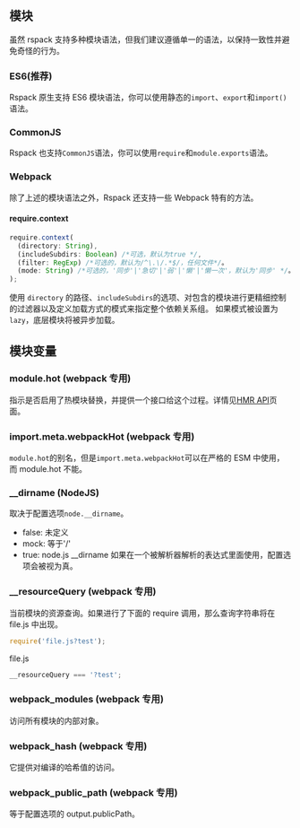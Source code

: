 ## 模块

虽然 rspack 支持多种模块语法，但我们建议遵循单一的语法，以保持一致性并避免奇怪的行为。

### ES6(推荐)

Rspack 原生支持 ES6 模块语法，你可以使用静态的`import`、`export`和`import()`语法。

### CommonJS

Rspack 也支持`CommonJS`语法，你可以使用`require`和`module.exports`语法。

### Webpack

除了上述的模块语法之外，Rspack 还支持一些 Webpack 特有的方法。

#### require.context

```ts
require.context(
  (directory: String),
  (includeSubdirs: Boolean) /*可选，默认为true */,
  (filter: RegExp) /*可选的，默认为/^\.\/.*$/，任何文件*/。
  (mode: String) /*可选的，'同步'|'急切'|'弱'|'懒'|'懒一次'，默认为'同步' */。
);
```

使用 `directory` 的路径、`includeSubdirs`的选项、对包含的模块进行更精细控制的过滤器以及定义加载方式的模式来指定整个依赖关系组。
如果模式被设置为 `lazy`，底层模块将被异步加载。

## 模块变量

### module.hot (webpack 专用)

指示是否启用了热模块替换，并提供一个接口给这个过程。详情见[HMR API](/api/hmr)页面。

### import.meta.webpackHot (webpack 专用)

`module.hot`的别名，但是`import.meta.webpackHot`可以在严格的 ESM 中使用，而 module.hot 不能。

### __dirname (NodeJS)

取决于配置选项`node.__dirname`。

- false: 未定义
- mock: 等于'/'
- true: node.js \_\_dirname
  如果在一个被解析器解析的表达式里面使用，配置选项会被视为真。

### __resourceQuery (webpack 专用)

当前模块的资源查询。如果进行了下面的 require 调用，那么查询字符串将在 file.js 中出现。

```ts
require('file.js?test');
```

file.js

```ts
__resourceQuery === '?test';
```

### **webpack_modules** (webpack 专用)

访问所有模块的内部对象。

### **webpack_hash** (webpack 专用)

它提供对编译的哈希值的访问。

### **webpack_public_path** (webpack 专用)

等于配置选项的 output.publicPath。
